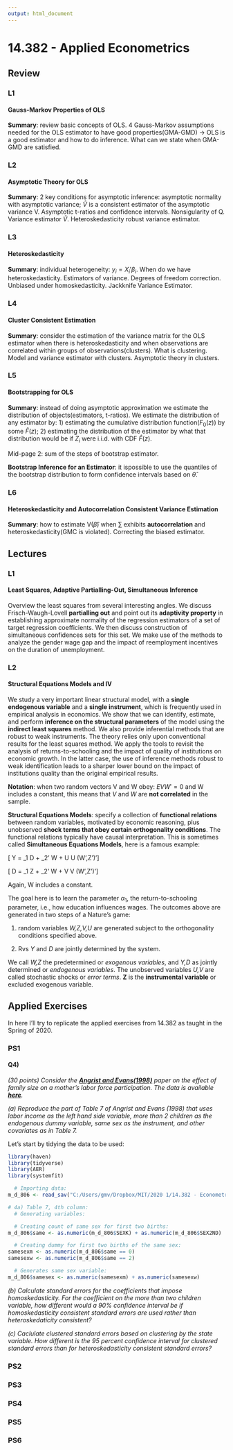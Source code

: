 ---
output: html_document
---

# 14.382 - Applied Econometrics{.tabset}

## **Review** {.tabset}

### **L1**

#### **Gauss-Markov Properties of OLS**

**Summary**: review basic concepts of OLS. 4 Gauss-Markov assumptions needed for the OLS estimator to have good properties(GMA-GMD) $\rightarrow$ OLS is a good estimator and how to do inference. What can we state when GMA-GMD are satisfied.

### **L2**

#### **Asymptotic Theory for OLS**

**Summary**: 2 key conditions for asymptotic inference: asymptotic normality with asymptotic variance; $\hat{V}$ is a consistent estimator of the asymptotic variance V. Asymptotic t-ratios and confidence intervals. Nonsigularity of Q. Variance estimator $\hat{V}$. Heteroskedasticity robust variance estimator.  

### **L3**

#### **Heteroskedasticity**

**Summary**: individual heterogeneity: $y_i = X_i' \beta_i$. When do we have heteroskedasticity. Estimators of variance. Degrees of freedom correction. Unbiased under homoskedasticity. Jackknife Variance Estimator. 

### **L4**

#### **Cluster Consistent Estimation**

**Summary**: consider the estimation of the variance matrix for the OLS estimator when there is heteroskedasticity and when observations are correlated within groups of observations(clusters). What is clustering. Model and variance estimator with clusters. Asymptotic theory in clusters. 

### **L5**

#### **Bootstrapping for OLS**

**Summary**: instead of doing asymptotic approximation we estimate the distribution of objects(estimators, t-ratios). We estimate the distribution of any estimator by: 1) estimating the cumulative distribution function($F_0(z)$) by some $\hat{F}(z)$; 2) estimating the distribution of the estimator by what that distribution would be if $Z_i$ were i.i.d. with CDF $\hat{F}(z)$. 

Mid-page 2: sum of the steps of bootstrap estimator.

**Bootstrap Inference for an Estimator**: it ispossible to use the quantiles of the bootstrap distribution to form confidence intervals based on $\hat{\theta}$.


### **L6**

#### **Heteroskedasticity and Autocorrelation Consistent Variance Estimation**

**Summary**: how to estimate V$(\hat{\beta})$ when $\sum$ exhibits **autocorrelation** and heteroskedasticity(GMC is violated). Correcting the biased estimator. 









## **Lectures**{.tabset}

### **L1**

#### **Least Squares, Adaptive Partialling-Out, Simultaneous Inference**

Overview the least squares from several interesting angles. We discuss
Frisch-Waugh-Lovell **partialling out** and point out its **adaptivity property** in establishing approximate normality of the regression estimators of a set of target regression coefficients. We then discuss construction of simultaneous confidences sets for this set. We make use of the methods to analyze the gender wage gap and the impact of reemployment incentives on the duration of unemployment.

### **L2**

#### **Structural Equations Models and IV**

We study a very important linear structural model, with a **single endogenous variable** and a **single instrument**, which is frequently used in empirical analysis in economics. We show that we can identify, estimate, and perform **inference on the structural parameters** of the model using the **indirect least squares** method. We also provide inferential methods that are robust to weak instruments. The theory relies only upon conventional results for the least squares method. We apply the tools to revisit the analysis of returns-to-schooling and the impact of quality of institutions on economic growth. In the latter case, the use of inference methods robust to weak identification leads to a sharper lower bound on the impact of institutions quality than the original empirical results.

**Notation**: when two random vectors V and W obey: $EVW' = 0$ and W includes a constant, this means that *V* and *W* are **not correlated** in the sample. 

**Structural Equations Models**: specify a collection of **functional relations** between random variables, motivated by economic reasoning, plus unobserved **shock terms that obey certain orthogonality conditions**. The functional relations typically have causal interpretation. This is sometimes called **Simultaneous Equations Models**, here is a famous example: 

\[ Y = \alpha_1 D + \alpha_2' W + U \text{, } U \perp (W',Z')'\]

\[ D = \beta_1 Z + \beta_2' W + V \text{, } V \perp (W',Z')'\]

Again, W includes a constant.

The goal here is to learn the parameter $\alpha_1$, the return-to-schooling parameter, i.e., how education influences wages. The outcomes above are generated in two steps of a Nature's game:

1) random variables *W,Z,V,U* are generated subject to the orthogonality conditions specified above. 

2) Rvs *Y* and *D* are jointly determined by the system.

We call *W,Z* the predetermined or *exogenous variables*, and *Y,D* as jointly determined or *endogenous variables*. The unobserved variables *U,V* are called stochastic shocks or *error terms*. **Z** is the **instrumental variable** or excluded exogenous variable. 















## **Applied Exercises**{.tabset}

In here I'll try to replicate the applied exercises from 14.382 as taught in the Spring of 2020.

### **PS1**

#### **Q4)**

*(30 points) Consider the [**Angrist and Evans(1998)**](https://www.jstor.org/stable/116844?seq=1) paper on the effect of family size on a mother’s labor force participation. The data is available [**here**](https://dataverse.harvard.edu/dataset.xhtml?persistentId=hdl:1902.1/11288).*


*(a) Reproduce the part of Table 7 of Angrist and Evans (1998) that uses labor income as the left hand side variable, more than 2 children as the endogenous dummy variable, same sex as the instrument, and other covariates as in Table 7.*

Let's start by tidying the data to be used:

```{r, echo=TRUE, message=FALSE, warning=FALSE}
library(haven)
library(tidyverse)
library(AER)
library(systemfit)
```

```{r, echo=TRUE, message=FALSE}
  # Importing data:
m_d_806 <- read_sav("C:/Users/gmv/Dropbox/MIT/2020 1/14.382 - Econometrics/PS1/m_d_806.sav")

# 4a) Table 7, 4th column:
  # Generating variables:

  # Creating count of same sex for first two births:
m_d_806$same <- as.numeric(m_d_806$SEXK) + as.numeric(m_d_806$SEX2ND)

  # Creating dummy for first two births of the same sex:
samesexm <- as.numeric(m_d_806$same == 0)
samesexw <- as.numeric(m_d_806$same == 2)

  # Generates same sex variable:
m_d_806$samesex <- as.numeric(samesexm) + as.numeric(samesexw)

```


*(b) Calculate standard errors for the coefficients that impose homoskedasticity. For the coefficient on the more than two children variable, how different would a 90% confidence interval be if homoskedasticity consistent standard errors are used rather than heteroskedaticity consistent?*


*(c) Caclulate clustered standard errors based on clustering by the state variable. How different is the 95 percent confidence interval for clustered standard errors than for heteroskedasticity consistent standard errors?*

### **PS2**


### **PS3**

### **PS4**

### **PS5**

### **PS6**